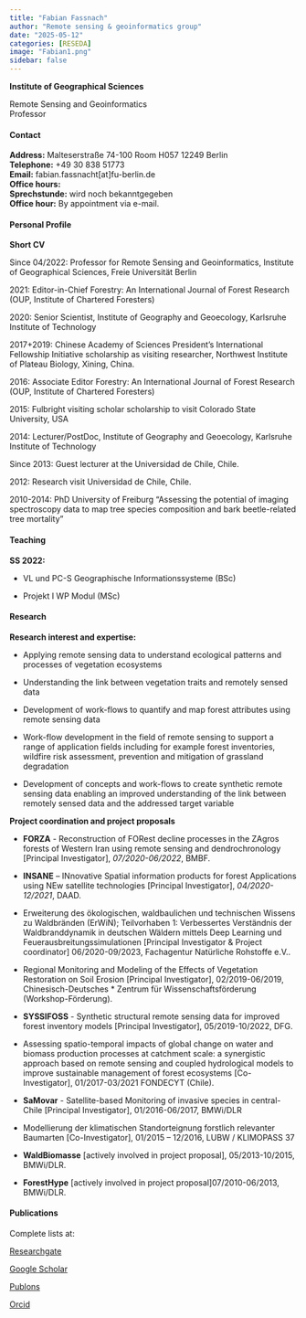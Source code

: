 ---
title: "Fabian Fassnach"
author: "Remote sensing & geoinformatics group"
date: "2025-05-12"
categories: [RESEDA]
image: "Fabian1.png"
sidebar: false
---

**Institute of Geographical Sciences**\

Remote Sensing and Geoinformatics\
Professor

::: panel-tabset

#### Contact

**Address:** Malteserstraße 74-100 Room H057 12249 Berlin \
**Telephone:** +49 30 838 51773 \
**Email:** fabian.fassnacht[at]fu-berlin.de \
**Office hours:**\
**Sprechstunde:** wird noch bekanntgegeben \
**Office hour:** By appointment via e-mail. \

#### Personal Profile

**Short CV**

Since 04/2022: Professor for Remote Sensing and Geoinformatics, Institute of Geographical Sciences, Freie Universität Berlin\

2021: Editor-in-Chief Forestry: An International Journal of Forest Research (OUP, Institute of Chartered Foresters)\

2020: Senior Scientist, Institute of Geography and Geoecology, Karlsruhe Institute of Technology\

2017+2019: Chinese Academy of Sciences President’s International Fellowship Initiative scholarship as visiting researcher, Northwest Institute of Plateau Biology, Xining, China.\

2016: Associate Editor Forestry: An International Journal of Forest Research (OUP, Institute of Chartered Foresters)\

2015: Fulbright visiting scholar scholarship to visit Colorado State University, USA\

2014: Lecturer/PostDoc, Institute of Geography and Geoecology, Karlsruhe Institute of Technology\

Since 2013: Guest lecturer at the Universidad de Chile, Chile.

2012: Research visit Universidad de Chile, Chile.

2010-2014: PhD University of Freiburg “Assessing the potential of imaging spectroscopy data to map tree species composition and bark beetle-related tree mortality”

#### Teaching

**SS 2022:**

-   VL und PC-S Geographische Informationssysteme (BSc)

-   Projekt I WP Modul (MSc)


#### Research

**Research interest and expertise:**

-   Applying remote sensing data to understand ecological patterns and processes of vegetation ecosystems\

-   Understanding the link between vegetation traits and remotely sensed data\

-   Development of work-flows to quantify and map forest attributes using remote sensing data\

-   Work-flow development in the field of remote sensing to support a range of application fields including for example forest inventories, wildfire risk assessment, prevention and mitigation of grassland degradation\

-   Development of concepts and work-flows to create synthetic remote sensing data enabling an improved understanding of the link between remotely sensed data and the addressed target variable

**Project coordination and project proposals**

-   **FORZA** - Reconstruction of FORest decline processes in the ZAgros forests of Western Iran using remote sensing and dendrochronology [Principal Investigator], *07/2020-06/2022*, BMBF.\

-   **INSANE** – INnovative Spatial information products for forest Applications using NEw satellite technologies [Principal Investigator], *04/2020-12/2021*, DAAD.\

-   Erweiterung des ökologischen, waldbaulichen und technischen Wissens zu Waldbränden (ErWiN); Teilvorhaben 1: Verbessertes Verständnis der Waldbranddynamik in deutschen Wäldern mittels Deep Learning und Feuerausbreitungssimulationen [Principal Investigator & Project coordinator] 06/2020-09/2023, Fachagentur Natürliche Rohstoffe e.V..\

-   Regional Monitoring and Modeling of the Effects of Vegetation Restoration on Soil Erosion [Principal Investigator], 02/2019-06/2019, Chinesisch-Deutsches * Zentrum für Wissenschaftsförderung (Workshop-Förderung).\

-   **SYSSIFOSS** - Synthetic structural remote sensing data for improved forest inventory models [Principal Investigator], 05/2019-10/2022, DFG.\

-   Assessing spatio-temporal impacts of global change on water and biomass production processes at catchment scale: a synergistic approach based on remote sensing and coupled hydrological models to improve sustainable management of forest ecosystems [Co-Investigator], 01/2017-03/2021 FONDECYT (Chile).\

-   **SaMovar** - Satellite-based Monitoring of invasive species in central-Chile [Principal Investigator], 01/2016-06/2017, BMWi/DLR\

-   Modellierung der klimatischen Standorteignung forstlich relevanter Baumarten [Co-Investigator], 01/2015 – 12/2016, LUBW / KLIMOPASS 37\

-   **WaldBiomasse** [actively involved in project proposal], 05/2013-10/2015, BMWi/DLR.\

-   **ForestHype** [actively involved in project proposal]07/2010-06/2013, BMWi/DLR.

#### Publications

Complete lists at:

[Researchgate](https://www.researchgate.net/profile/Fabian-Fassnacht)\

[Google Scholar](https://scholar.google.de/citations?user=8_qLwZsAAAAJ&hl=en)\

[Publons](https://publons.com/researcher/2129368/fabian-e-fassnacht/)\

[Orcid](https://orcid.org/0000-0003-1284-9573)\

:::
